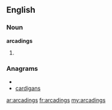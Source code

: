 ==English==

===Noun===
'''arcadings'''

# {{plural of|[[arcading]]}}

===Anagrams===
* {{alphagram|aacdginrs}}
* [[cardigans#English|cardigans]]

[[ar:arcadings]]
[[fr:arcadings]]
[[my:arcadings]]
